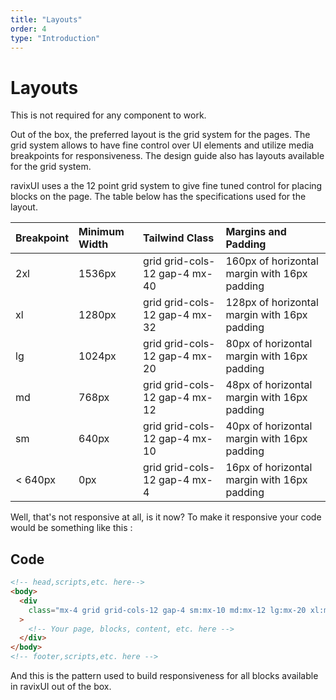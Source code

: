 ```yaml
---
title: "Layouts"
order: 4
type: "Introduction"
---
```



# Layouts

<Alerts type="info">This is not required for any component to work.</Alerts>

Out of the box, the preferred layout is the grid system for the pages. The grid system allows to have fine control over UI elements and utilize media breakpoints for responsiveness. The design guide also has layouts available for the grid system.

ravixUI uses a the 12 point grid system to give fine tuned control for placing blocks on the page. The table below has the specifications used for the layout.

<TableWrapper>

| Breakpoint | Minimum Width | Tailwind Class                | Margins and Padding                          |
| :--------- | :------------ | :---------------------------- | :------------------------------------------- |
| 2xl        | 1536px        | grid grid-cols-12 gap-4 mx-40 | 160px of horizontal margin with 16px padding |
| xl         | 1280px        | grid grid-cols-12 gap-4 mx-32 | 128px of horizontal margin with 16px padding |
| lg         | 1024px        | grid grid-cols-12 gap-4 mx-20 | 80px of horizontal margin with 16px padding  |
| md         | 768px         | grid grid-cols-12 gap-4 mx-12 | 48px of horizontal margin with 16px padding  |
| sm         | 640px         | grid grid-cols-12 gap-4 mx-10 | 40px of horizontal margin with 16px padding  |
| < 640px    | 0px           | grid grid-cols-12 gap-4 mx-4  | 16px of horizontal margin with 16px padding  |

</TableWrapper>
Well, that's not responsive at all, is it now? To make it responsive your code would be something like this :

## Code

```html title="index.html"
<!-- head,scripts,etc. here-->
<body>
  <div
    class="mx-4 grid grid-cols-12 gap-4 sm:mx-10 md:mx-12 lg:mx-20 xl:mx-32 2xl:mx-40"
  >
    <!-- Your page, blocks, content, etc. here -->
  </div>
</body>
<!-- footer,scripts,etc. here -->
```

And this is the pattern used to build responsiveness for all blocks available in ravixUI out of the box.
